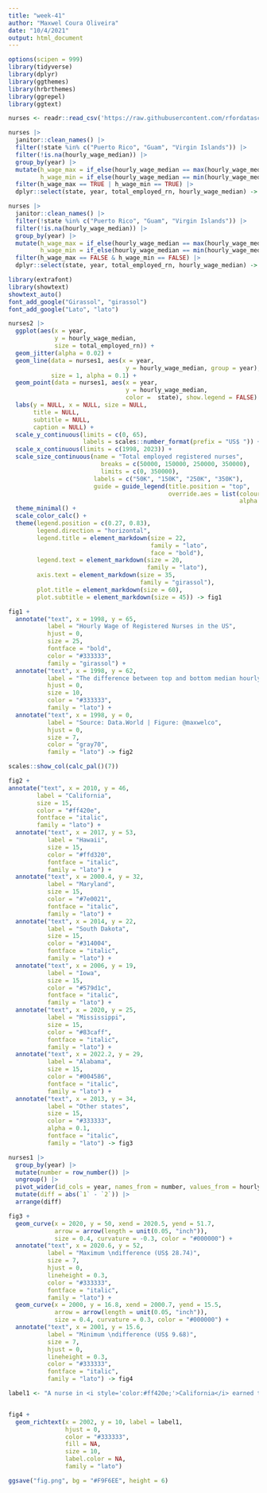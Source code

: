 ```yaml
---
title: "week-41"
author: "Maxwel Coura Oliveira"
date: "10/4/2021"
output: html_document
---
```


```r
options(scipen = 999)
library(tidyverse)
library(dplyr)
library(ggthemes)
library(hrbrthemes)
library(ggrepel)
library(ggtext)
```


```r
nurses <- readr::read_csv('https://raw.githubusercontent.com/rfordatascience/tidytuesday/master/data/2021/2021-10-05/nurses.csv')
```
```r
nurses |> 
  janitor::clean_names() |> 
  filter(!state %in% c("Puerto Rico", "Guam", "Virgin Islands")) |> 
  filter(!is.na(hourly_wage_median)) |> 
  group_by(year) |> 
  mutate(h_wage_max = if_else(hourly_wage_median == max(hourly_wage_median), TRUE, FALSE),
         h_wage_min = if_else(hourly_wage_median == min(hourly_wage_median), TRUE, FALSE)) |> 
  filter(h_wage_max == TRUE | h_wage_min == TRUE) |> 
  dplyr::select(state, year, total_employed_rn, hourly_wage_median) -> nurses1
```


```r
nurses |> 
  janitor::clean_names() |> 
  filter(!state %in% c("Puerto Rico", "Guam", "Virgin Islands")) |> 
  filter(!is.na(hourly_wage_median)) |> 
  group_by(year) |> 
  mutate(h_wage_max = if_else(hourly_wage_median == max(hourly_wage_median), TRUE, FALSE),
         h_wage_min = if_else(hourly_wage_median == min(hourly_wage_median), TRUE, FALSE)) |> 
  filter(h_wage_max == FALSE & h_wage_min == FALSE) |> 
  dplyr::select(state, year, total_employed_rn, hourly_wage_median) -> nurses2
```


```r
library(extrafont)
library(showtext)
showtext_auto()
font_add_google("Girassol", "girassol")
font_add_google("Lato", "lato")
```

```r
nurses2 |> 
  ggplot(aes(x = year, 
             y = hourly_wage_median, 
             size = total_employed_rn)) +
  geom_jitter(alpha = 0.02) +
  geom_line(data = nurses1, aes(x = year, 
                                 y = hourly_wage_median, group = year),
            size = 1, alpha = 0.1) +
  geom_point(data = nurses1, aes(x = year, 
                                 y = hourly_wage_median, 
                                 color =  state), show.legend = FALSE) +
  labs(y = NULL, x = NULL, size = NULL,
       title = NULL,
       subtitle = NULL,
       caption = NULL) +
  scale_y_continuous(limits = c(0, 65),
                     labels = scales::number_format(prefix = "US$ ")) +
  scale_x_continuous(limits = c(1998, 2023)) +
  scale_size_continuous(name = "Total employed registered nurses",
                          breaks = c(50000, 150000, 250000, 350000),
                          limits = c(0, 350000),
                        labels = c("50K", "150K", "250K", "350K"),
                        guide = guide_legend(title.position = "top",
                                             override.aes = list(colour = "#333333",
                                                                 alpha = 0.5))) +
  theme_minimal() +
  scale_color_calc() +
  theme(legend.position = c(0.27, 0.83),
        legend.direction = "horizontal",
        legend.title = element_markdown(size = 22, 
                                        family = "lato", 
                                        face = "bold"),
        legend.text = element_markdown(size = 20, 
                                       family = "lato"),
        axis.text = element_markdown(size = 35, 
                                     family = "girassol"),
        plot.title = element_markdown(size = 60),
        plot.subtitle = element_markdown(size = 45)) -> fig1
```



```r
fig1 +
  annotate("text", x = 1998, y = 65, 
           label = "Hourly Wage of Registered Nurses in the US",
           hjust = 0, 
           size = 25,
           fontface = "bold",
           color = "#333333",
           family = "girassol") + 
  annotate("text", x = 1998, y = 62, 
           label = "The difference between top and bottom median hourly wage among the 50 states has increased in the past 20 years",
           hjust = 0, 
           size = 10,
           color = "#333333",
           family = "lato") +
  annotate("text", x = 1998, y = 0, 
           label = "Source: Data.World | Figure: @maxwelco",
           hjust = 0, 
           size = 7,
           color = "gray70",
           family = "lato") -> fig2
```


```r
scales::show_col(calc_pal()(7))
```


```r
fig2 +
annotate("text", x = 2010, y = 46, 
        label = "California", 
        size = 15,
        color = "#ff420e",
        fontface = "italic",
        family = "lato") +
  annotate("text", x = 2017, y = 53, 
           label = "Hawaii", 
           size = 15,
           color = "#ffd320",
           fontface = "italic",
           family = "lato") +
  annotate("text", x = 2000.4, y = 32, 
           label = "Maryland", 
           size = 15,
           color = "#7e0021",
           fontface = "italic",
           family = "lato") +
  annotate("text", x = 2014, y = 22, 
           label = "South Dakota", 
           size = 15,
           color = "#314004",
           fontface = "italic",
           family = "lato") +
  annotate("text", x = 2006, y = 19, 
           label = "Iowa", 
           size = 15,
           color = "#579d1c",
           fontface = "italic",
           family = "lato") +
  annotate("text", x = 2020, y = 25, 
           label = "Mississippi",
           size = 15,
           color = "#83caff",
           fontface = "italic",
           family = "lato") +
  annotate("text", x = 2022.2, y = 29, 
           label = "Alabama", 
           size = 15,
           color = "#004586",
           fontface = "italic",
           family = "lato") +
  annotate("text", x = 2013, y = 34, 
           label = "Other states", 
           size = 15,
           color = "#333333",
           alpha = 0.1,
           fontface = "italic",
           family = "lato") -> fig3
```


```r
nurses1 |> 
  group_by(year) |> 
  mutate(number = row_number()) |> 
  ungroup() |> 
  pivot_wider(id_cols = year, names_from = number, values_from = hourly_wage_median) |> 
  mutate(diff = abs(`1` - `2`)) |> 
  arrange(diff)
```


```r
fig3 +
  geom_curve(x = 2020, y = 50, xend = 2020.5, yend = 51.7,
             arrow = arrow(length = unit(0.05, "inch")), 
             size = 0.4, curvature = -0.3, color = "#000000") +
  annotate("text", x = 2020.6, y = 52, 
           label = "Maximum \ndifference (US$ 28.74)", 
           size = 7,
           hjust = 0,
           lineheight = 0.3,
           color = "#333333",
           fontface = "italic",
           family = "lato") +
  geom_curve(x = 2000, y = 16.8, xend = 2000.7, yend = 15.5,
             arrow = arrow(length = unit(0.05, "inch")), 
             size = 0.4, curvature = 0.3, color = "#000000") +
  annotate("text", x = 2001, y = 15.6, 
           label = "Minimum \ndifference (US$ 9.68)", 
           size = 7,
           hjust = 0,
           lineheight = 0.3,
           color = "#333333",
           fontface = "italic",
           family = "lato") -> fig4
```

```r
label1 <- "A nurse in <i style='color:#ff420e;'>California</i> earned twice more than a nurse in <i style='color:#004586;'>Alabama</i> during the pandemic in 2020"


fig4 +
  geom_richtext(x = 2002, y = 10, label = label1,
                hjust = 0,
                color = "#333333",
                fill = NA, 
                size = 10,
                label.color = NA,
                family = "lato")

ggsave("fig.png", bg = "#F9F6EE", height = 6)
```





